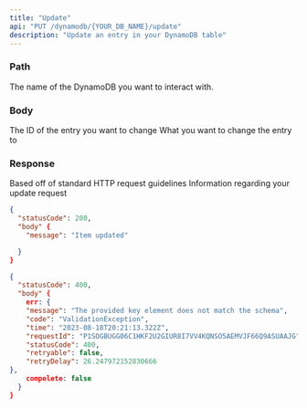 ```yaml
---
title: "Update"
api: "PUT /dynamodb/{YOUR_DB_NAME}/update"
description: "Update an entry in your DynamoDB table"
---
```


### Path

<ParamField path="YOUR_DB_NAME" type="string" required>
  The name of the DynamoDB you want to interact with.
</ParamField>

### Body

<ParamField body="id" type="string" required>
  The ID of the entry you want to change 
</ParamField>

<ParamField body="name" type="string" required>
  What you want to change the entry to
</ParamField>

### Response

<ResponseField name="statusCode" type="number">
  Based off of standard HTTP request guidelines
</ResponseField>

<ResponseField name="body" type="object">
  Information regarding your update request
</ResponseField>

<ResponseExample>

```json Success Response
{
  "statusCode": 200,
  "body" {
    "message": "Item updated"

  }
}
```

```json Error Response
{
  "statusCode": 400,
  "body" {
    err: {
    "message": "The provided key element does not match the schema",
    "code": "ValidationException",
    "time": "2023-08-18T20:21:13.322Z",
    "requestId": "P1SOGBUGG06C1HKF2U2GIUR8I7VV4KQNSO5AEMVJF66Q9ASUAAJG",
    "statusCode": 400,
    "retryable": false,
    "retryDelay": 26.247972152830666
},
    compelete: false
  }
}
```

</ResponseExample>
